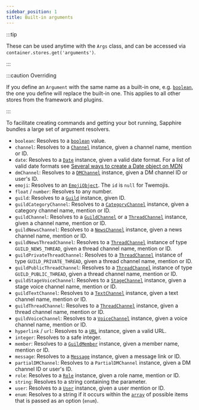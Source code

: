 ```yaml
---
sidebar_position: 1
title: Built-in arguments
---
```


:::tip

These can be used anytime with the `Args` class, and can be accessed via `container.stores.get('arguments')`.

:::

:::caution Overriding

If you define an `Argument` with the same name as a built-in one, e.g. [`boolean`][boolean], the one you define will
replace the built-in one. This applies to all other stores from the framework and plugins.

:::

To facilitate creating commands and getting your bot running, Sapphire bundles a large set of argument resolvers.

- `boolean`: Resolves to a [`boolean`][boolean] value.
- `channel`: Resolves to a [`Channel`][channel] instance, given a channel name, mention or ID.
- `date`: Resolves to a [`Date`][date] instance, given a valid date format. For a list of valid date formats see
  [Several ways to create a Date object on MDN][mdn-date]
- `dmChannel`: Resolves to a [`DMChannel`][dmchannel] instance, given a DM channel ID or user's ID.
- `emoji`: Resolves to an [`EmojiObject`][emojiobject]. The `id` is `null` for Twemojis.
- `float` / `number`: Resolves to any number.
- `guild`: Resolves to a [`Guild`][guild] instance, given ID.
- `guildCategoryChannel`: Resolves to a [`CategoryChannel`][categorychannel] instance, given a category channel name,
  mention or ID.
- `guildChannel`: Resolves to a [`GuildChannel`][guildchannel] or a [`ThreadChannel`][threadchannel] instance, given a
  channel name, mention or ID.
- `guildNewsChannel`: Resolves to a [`NewsChannel`][newschannel] instance, given a news channel name, mention or ID.
- `guildNewsThreadChannel`: Resolves to a [`ThreadChannel`][threadchannel] instance of type `GUILD_NEWS_THREAD`, given a
  thread channel name, mention or ID.
- `guildPrivateThreadChannel`: Resolves to a [`ThreadChannel`][threadchannel] instance of type `GUILD_PRIVATE_THREAD`,
  given a thread channel name, mention or ID.
- `guildPublicThreadChannel`: Resolves to a [`ThreadChannel`][threadchannel] instance of type `GUILD_PUBLIC_THREAD`,
  given a thread channel name, mention or ID.
- `guildStageVoiceChannel`: Resolves to a [`StageChannel`][stagechannel] instance, given a stage voice channel name,
  mention or ID.
- `guildTextChannel`: Resolves to a [`TextChannel`][textchannel] instance, given a text channel name, mention or ID.
- `guildThreadChannel`: Resolves to a [`ThreadChannel`][threadchannel] instance, given a thread channel name, mention or
  ID.
- `guildVoiceChannel`: Resolves to a [`VoiceChannel`][voicechannel] instance, given a voice channel name, mention or ID.
- `hyperlink` / `url`: Resolves to a [`URL`][url] instance, given a valid URL.
- `integer`: Resolves to a safe integer.
- `member`: Resolves to a [`GuildMember`][guildmember] instance, given a member name, mention or ID.
- `message`: Resolves to a [`Message`][message] instance, given a message link or ID.
- `partialDMChannel`: Resolves to a `PartialDMChannel` instance, given a DM channel ID or user's ID.
- `role`: Resolves to a [`Role`][role] instance, given a role name, mention or ID.
- `string`: Resolves to a string containing the parameter.
- `user`: Resolves to a [`User`][user] instance, given a user mention or ID.
- `enum`: Resolves to a string if it occurs within the [`array`][array] of possible items that is passed as an option
  (`enum`).

[array]: https://developer.mozilla.org/en-US/docs/Web/JavaScript/Reference/Global_Objects/Array
[boolean]: https://developer.mozilla.org/en-US/docs/Web/JavaScript/Reference/Global_Objects/Boolean
[categorychannel]: https://old.discordjs.dev/#/docs/discord.js/main/class/CategoryChannel
[channel]: https://old.discordjs.dev/#/docs/discord.js/main/class/BaseChannel
[date]: https://developer.mozilla.org/en-US/docs/Web/JavaScript/Reference/Global_Objects/Date
[dmchannel]: https://old.discordjs.dev/#/docs/discord.js/main/class/DMChannel
[guild]: https://old.discordjs.dev/#/docs/discord.js/main/class/Guild
[guildchannel]: https://old.discordjs.dev/#/docs/discord.js/main/class/GuildChannel
[emojiobject]: ../../Documentation/api-framework/interfaces/EmojiObject
[guildmember]: https://old.discordjs.dev/#/docs/discord.js/main/class/GuildMember
[mdn-date]:
  https://developer.mozilla.org/en-US/docs/Web/JavaScript/Reference/Global_Objects/Date#several_ways_to_create_a_date_object
[message]: https://old.discordjs.dev/#/docs/discord.js/main/class/Message
[newschannel]: https://old.discordjs.dev/#/docs/discord.js/main/class/NewsChannel
[role]: https://old.discordjs.dev/#/docs/discord.js/main/class/Role
[stagechannel]: https://old.discordjs.dev/#/docs/discord.js/main/class/StageChannel
[textchannel]: https://old.discordjs.dev/#/docs/discord.js/main/class/TextChannel
[threadchannel]: https://old.discordjs.dev/#/docs/discord.js/main/class/ThreadChannel
[url]: https://nodejs.org/api/url.html
[user]: https://old.discordjs.dev/#/docs/discord.js/main/class/User
[voicechannel]: https://old.discordjs.dev/#/docs/discord.js/main/class/VoiceChannel
